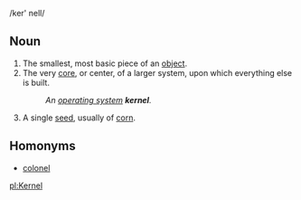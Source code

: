 /ker' nell/
==Noun==

#The smallest, most basic piece of an [[object]].
#The very [[core]], or center, of a larger system, upon which everything else is built.
#:''An [[operating system]] '''kernel'''.''
#A single [[seed]], usually of [[corn]].

==Homonyms==
*[[colonel]]

[[pl:Kernel]]